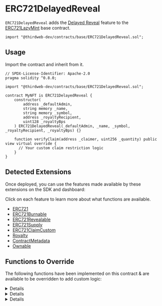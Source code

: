 
# ERC721DelayedReveal

`ERC721DelayedReveal` adds the [Delayed Reveal](/contracts/build/extensions/general/DelayedReveal) feature to
the [ERC721LazyMint](/contracts/build/base-contracts/erc-721/lazy-mint) base contract.

```solidity
import "@thirdweb-dev/contracts/base/ERC721DelayedReveal.sol";
```

<GithubButtonLink href="https://github.com/thirdweb-dev/contracts/blob/main/contracts/base/ERC721DelayedReveal.sol" />

## Usage

Import the contract and inherit from it.

```solidity
// SPDX-License-Identifier: Apache-2.0
pragma solidity ^0.8.0;

import "@thirdweb-dev/contracts/base/ERC721DelayedReveal.sol";

contract MyNFT is ERC721DelayedReveal {
    constructor(
        address _defaultAdmin,
        string memory _name,
        string memory _symbol,
        address _royaltyRecipient,
        uint128 _royaltyBps
    ) ERC721DelayedReveal(_defaultAdmin, _name, _symbol, _royaltyRecipient, _royaltyBps) {}

    function verifyClaim(address _claimer, uint256 _quantity) public view virtual override {
      // Your custom claim restriction logic
    }
}
```

## Detected Extensions

Once deployed, you can use the features made available by these extensions on the SDK and dashboard:

Click on each feature to learn more about what functions are available.

- [ERC721](/contracts/build/extensions/erc-721/ERC721)
- [ERC721Burnable](/contracts/build/extensions/erc-721/ERC721Burnable)
- [ERC721Revealable](/contracts/build/extensions/general/DelayedReveal)
- [ERC721Supply](/contracts/build/extensions/erc-721/ERC721Supply)
- [ERC721ClaimCustom](/contracts/build/extensions/erc-721/ERC721ClaimCustom)
- [Royalty](/contracts/build/extensions/general/Royalty)
- [ContractMetadata](/contracts/build/extensions/general/ContractMetadata)
- [Ownable](/contracts/build/extensions/general/Ownable)

## Functions to Override

The following functions have been implemented on this contract & are available to be overridden to add custom logic:

<Details id="tokenURI" summary="tokenURI">

```solidity
/**
 *  @notice         Returns the metadata URI for an NFT.
 *  @dev            See `BatchMintMetadata` for handling of metadata in this contract.
 *
 *  @param _tokenId The tokenId of an NFT.
 */
function tokenURI(uint256 _tokenId) public view override returns (string memory) {
    (uint256 batchId, ) = _getBatchId(_tokenId);
    string memory batchUri = _getBaseURI(_tokenId);

    if (isEncryptedBatch(batchId)) {
        return string(abi.encodePacked(batchUri, "0"));
    } else {
        return string(abi.encodePacked(batchUri, _tokenId.toString()));
    }
}

```

</Details>

<Details id="lazyMint" summary="lazyMint">

```solidity
/**
 *  @notice                  Lets an authorized address lazy mint a given amount of NFTs.
 *
 *  @param _amount           The number of NFTs to lazy mint.
 *  @param _baseURIForTokens The placeholder base URI for the 'n' number of NFTs being lazy minted, where the
 *                           metadata for each of those NFTs is `${baseURIForTokens}/${tokenId}`.
 *  @param _data             The encrypted base URI + provenance hash for the batch of NFTs being lazy minted.
 *  @return batchId          A unique integer identifier for the batch of NFTs lazy minted together.
 */
function lazyMint(
    uint256 _amount,
    string calldata _baseURIForTokens,
    bytes calldata _data
) public override returns (uint256 batchId) {
    if (_data.length > 0) {
        (bytes memory encryptedURI, bytes32 provenanceHash) = abi.decode(_data, (bytes, bytes32));
        if (encryptedURI.length != 0 && provenanceHash != "") {
            _setEncryptedData(nextTokenIdToLazyMint + _amount, _data);
        }
    }

    return super.lazyMint(_amount, _baseURIForTokens, _data);
}
```

</Details>

<Details id="reveal" summary="reveal">

```solidity
/**
 *  @notice       Lets an authorized address reveal a batch of delayed reveal NFTs.
 *
 *  @param _index The ID for the batch of delayed-reveal NFTs to reveal.
 *  @param _key   The key with which the base URI for the relevant batch of NFTs was encrypted.
 */
function reveal(uint256 _index, bytes calldata _key) external virtual override returns (string memory revealedURI) {
    require(_canReveal(), "Not authorized");

    uint256 batchId = getBatchIdAtIndex(_index);
    revealedURI = getRevealURI(batchId, _key);

    _setEncryptedData(batchId, "");
    _setBaseURI(batchId, revealedURI);

    emit TokenURIRevealed(_index, revealedURI);
}
```

</Details>
